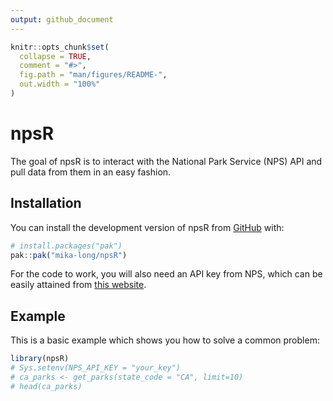```yaml
---
output: github_document
---
```


<!-- README.md is generated from README.Rmd. Please edit that file -->

```r
knitr::opts_chunk$set(
  collapse = TRUE,
  comment = "#>",
  fig.path = "man/figures/README-",
  out.width = "100%"
)
```

# npsR

<!-- badges: start -->
<!-- badges: end -->

The goal of npsR is to interact with the National Park Service (NPS) API and pull data from them in an easy fashion. 

## Installation

You can install the development version of npsR from [GitHub](https://github.com/) with:

``` r
# install.packages("pak")
pak::pak("mika-long/npsR")
```

For the code to work, you will also need an API key from NPS, which can be easily attained from [this website]().

## Example

This is a basic example which shows you how to solve a common problem:

```r
library(npsR)
# Sys.setenv(NPS_API_KEY = "your_key")
# ca_parks <- get_parks(state_code = "CA", limit=10)
# head(ca_parks)
```

<!-- What is special about using `README.Rmd` instead of just `README.md`? You can include R chunks like so: -->

<!-- ```{r cars} -->
<!-- summary(cars) -->
<!-- ``` -->

<!-- You'll still need to render `README.Rmd` regularly, to keep `README.md` up-to-date. `devtools::build_readme()` is handy for this. -->

<!-- You can also embed plots, for example: -->

<!-- ```{r pressure, echo = FALSE} -->
<!-- plot(pressure) -->
<!-- ``` -->

<!-- In that case, don't forget to commit and push the resulting figure files, so they display on GitHub and CRAN. -->
